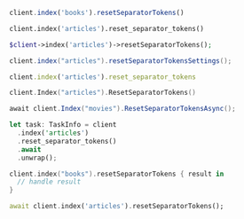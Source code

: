 <CodeGroup>

```javascript JS
client.index('books').resetSeparatorTokens()
```

```python Python
client.index('articles').reset_separator_tokens()
```

```php PHP
$client->index('articles')->resetSeparatorTokens();
```

```java Java
client.index("articles").resetSeparatorTokensSettings();
```

```ruby Ruby
client.index('articles').reset_separator_tokens
```

```go Go
client.Index("articles").ResetSeparatorTokens()
```

```csharp C#
await client.Index("movies").ResetSeparatorTokensAsync();
```

```rust Rust
let task: TaskInfo = client
  .index('articles')
  .reset_separator_tokens()
  .await
  .unwrap();
```

```swift Swift
client.index("books").resetSeparatorTokens { result in
  // handle result
}
```

```dart Dart
await client.index('articles').resetSeparatorTokens();
```
</CodeGroup>